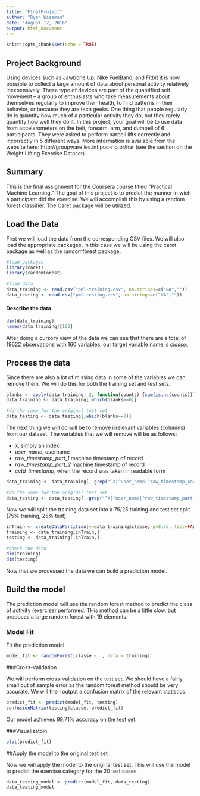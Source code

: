 ```yaml
---
title: "FInalProject"
author: "Ryan Wissman"
date: "August 12, 2016"
output: html_document
---
```


```r
knitr::opts_chunk$set(echo = TRUE)
```

## Project Background

Using devices such as Jawbone Up, Nike FuelBand, and Fitbit it is now possible to collect a large amount of data about personal activity relatively inexpensively. These type of devices are part of the quantified self movement – a group of enthusiasts who take measurements about themselves regularly to improve their health, to find patterns in their behavior, or because they are tech geeks. One thing that people regularly do is quantify how much of a particular activity they do, but they rarely quantify how well they do it. In this project, your goal will be to use data from accelerometers on the belt, forearm, arm, and dumbell of 6 participants. They were asked to perform barbell lifts correctly and incorrectly in 5 different ways. More information is available from the website here: http://groupware.les.inf.puc-rio.br/har (see the section on the Weight Lifting Exercise Dataset).

## Summary

This is the final assignment for the Coursera course titled "Practical Machine Learning." The goal of this project is to predict the manner in wich a participant did the exercise. We will accomplish this by using a random forest classifier. The Caret package will be utilized.

## Load the Data

First we will load the data from the corresponding CSV files. We will also load the appropriate packages, in this case we will be using the caret package as well as the randomforest package. 

```r
#load packages
library(caret)
library(randomForest)

#load data
data_training <- read.csv("pml-training.csv", na.strings=c("NA",""))
data_testing <- read.csv("pml-testing.csv", na.strings=c("NA",""))
```

#### Describe the data

```r
dim(data_training)
names(data_training)[160]
```

After doing a cursory view of the data we can see that there are a total of 19622 observations with 160 variables, our target variable name is *classe*.

## Process the data

Since there are also a lot of missing data in some of the variables we can remove them. We will do this for both the training set and test sets. 

```r
blanks <- apply(data_training, 2, function(counts) {sum(is.na(counts))})
data_training <- data_training[,which(blanks==0)]

#do the same for the original test set
data_testing <- data_testing[,which(blanks==0)]
```

The next thing we will do will be to remove irrelevant variables (columns) from our dataset. The variables that we will remove will be as follows:

* *x*, simply an index
* *user_name*, username
* *raw_timestamp_part_1* machine timestamp of record
* *raw_timestamp_part_2* machine timestamp of record
* *cvtd_timestamp*, when the record was taken in readable form

```r
data_training <- data_training[,-grep("^X|^user_name|^raw_timestamp_part_1|^raw_timestamp_part_2|^cvtd_timestamp|^new_window", names(data_training))]

#do the same for the original test set
data_testing <- data_testing[,-grep("^X|^user_name|^raw_timestamp_part_1|^raw_timestamp_part_2|^cvtd_timestamp|^new_window", names(data_testing))]
```

Now we will split the training data set into a 75/25 training and test set split (75% training, 25% test). 

```r
inTrain <- createDataPartition(y=data_training$classe, p=0.75, list=FALSE)
training <- data_training[inTrain,]
testing <- data_training[-inTrain,]

#check the data
dim(training)
dim(testing)
```

Now that we processed the data we can build a prediction model.

## Build the model

The prediction model will use the random forest method to predict the class of activity (exercise) performed. THis method can be a little slow, but produces a large random forest with 19 elements.

### Model Fit

Fit the prediction model.

```r
model_fit <- randomForest(classe ~ ., data = training)
```

###Cross-Validation

We will perform cross-validation on the test set. We should have a fairly small out of sample error as the random forest method should be very accurate. We will then output a confusion matrix of the relevant statistics.

```r
predict_fit <- predict(model_fit, testing)
confusionMatrix(testing$classe, predict_fit)
```

Our model achieves 99.71% accuracy on the test set. 

###Visualizatoin

```r
plot(predict_fit)
```

##Apply the model to the original test set

Now we will apply the model to the original test set. This will use the model to predict the exercise category for the 20 test cases. 

```r
data_testing_model <- predict(model_fit, data_testing)
data_testing_model
```
